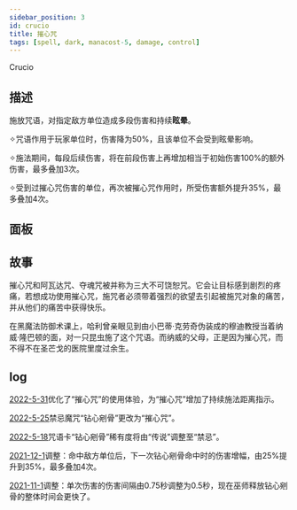 ```yaml
---
sidebar_position: 3
id: crucio
title: 摧心咒
tags: [spell, dark, manacost-5, damage, control]
---
```


Crucio

<!--truncate-->



<CardBasics cardKey={id}/>


## 描述

施放咒语，对指定敌方单位造成多段伤害和持续**眩晕**。

✧咒语作用于玩家单位时，伤害降为50%，且该单位不会受到眩晕影响。

✧施法期间，每段后续伤害，将在前段伤害上再增加相当于初始伤害100%的额外伤害，最多叠加3次。

✧受到过摧心咒伤害的单位，再次被摧心咒作用时，所受伤害额外提升35%，最多叠加4次。


## 面板


<LevelComponent/>


<CardDynamicTable cardKey={id}/>


<CardComplexTable cardKey={id}/>


## 故事

摧心咒和阿瓦达咒、夺魂咒被并称为三大不可饶恕咒。它会让目标感到剧烈的疼痛，若想成功使用摧心咒，施咒者必须带着强烈的欲望去引起被施咒对象的痛苦，并从他们的痛苦中获得快乐。

在黑魔法防御术课上，哈利曾亲眼见到由小巴蒂·克劳奇伪装成的穆迪教授当着纳威·隆巴顿的面，对一只昆虫施了这个咒语。而纳威的父母，正是因为摧心咒，而不得不在圣芒戈的医院里度过余生。

## log

[2022-5-31](/blog/230601-update-annc#optimization)优化了“摧心咒”的使用体验，为“摧心咒”增加了持续施法距离指示。

[2022-5-25](/blog/230601-update-annc#optimization)禁忌魔咒“钻心剜骨”更改为“摧心咒”。

[2022-5-18](/blog/220518-update-annc#update)咒语卡“钻心剜骨”稀有度将由“传说”调整至“禁忌”。

[2021-12-1](/blog/211201-update-annc#adjustment)调整：命中敌方单位后，下一次钻心剜骨命中时的伤害增幅，由25%提升到35%，最多叠加4次。

[2021-11-1](/blog/211101-append-annc#adjustment)调整：单次伤害的伤害间隔由0.75秒调整为0.5秒，现在巫师释放钻心剜骨的整体时间会更快了。


